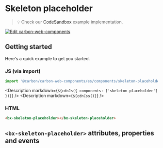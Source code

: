 
# Skeleton placeholder

> 💡 Check our
> [CodeSandbox](https://codesandbox.io/s/github/carbon-design-system/carbon-for-ibm-dotcom/tree/main/packages/carbon-web-components/examples/codesandbox/basic/components/skeleton-placeholder)
> example implementation.

[![Edit carbon-web-components](https://codesandbox.io/static/img/play-codesandbox.svg)](https://codesandbox.io/s/github/carbon-design-system/carbon-for-ibm-dotcom/tree/main/packages/carbon-web-components/examples/codesandbox/basic/components/skeleton-placeholder)

## Getting started

Here's a quick example to get you started.

### JS (via import)

```javascript
import '@carbon/carbon-web-components/es/components/skeleton-placeholder/index.js';
```

<Description markdown={`${cdnJs({ components: ['skeleton-placeholder'] })}`} />
<Description markdown={`${cdnCss()}`} />

### HTML

```html
<bx-skeleton-placeholder></bx-skeleton-placeholder>
```

## `<bx-skeleton-placeholder>` attributes, properties and events

<Props of="bx-skeleton-placeholder" />
